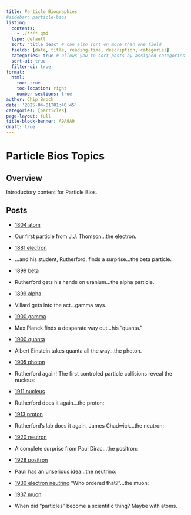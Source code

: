 ```yaml
---
title: Particle Biographies
#sidebar: particle-bios
listing: 
  contents: 
    - ./**/*.qmd
  type: default
  sort: "title desc" # can also sort on more than one field
  fields: [date, title, reading-time, description, categories]
  categories: true # allows you to sort posts by assigned categories 
  sort-ui: true
  filter-ui: true
format:
  html:
    toc: true
    toc-location: right
    number-sections: true
author: Chip Brock
date: '2025-04-01T01:40:45'
categories: [particles]
page-layout: full
title-block-banner: A9A9A9
draft: true
---
```


# Particle Bios Topics

## Overview

Introductory content for Particle Bios.

## Posts

- [1804 atom](20250414_1804-atom/1804-atom.qmd)
- Our first particle from J.J. Thomson...the electron.
- [1881 electron](20250412_1881-electron/1881-electron.qmd) 
- ...and his student, Rutherford, finds a surprise...the beta particle.
- [1899 beta](20250412_1899-beta/1899-beta.qmd) 
- Rutherford gets his hands on uranium...the alpha particle. 
- [1899 alpha](20250412_1899-alpha/1899-alpha.qmd)
- Villard gets into the act...gamma rays.
- [1900 gamma](20250412_1900-gamma/1900-gamma.qmd) 
- Max Planck finds a desparate way out...his "quanta."
- [1900 quanta](20250412_1900-quanta/1900-quanta.qmd) 
- Albert Einstein takes quanta all the way...the photon.
- [1905 photon](20250412_1905-photon/1905-photon.qmd)
- Rutherford again! The first controled particle collisions reveal the nucleus: 
- [1911 nucleus](20250412_1911-nucleus/1911-nucleus.qmd)
- Rutherford does it again...the proton:  
- [1913 proton](20250412_1913-proton/1913-proton.qmd)
- Rutherford's lab does it again, James Chadwick...the neutron:  
- [1920 neutron](20250412_1920-neutron/1920-neutron.qmd)
- A complete surprise from Paul Dirac...the positron:  
- [1928 positron](20250413_1928-positron/1928-positron.qmd)
- Pauli has an unserious  idea...the neutrino: 
- [1930 electron neutrino](20250413_1930-electron_neutrino/1930-electron_neutrino.qmd)
	"Who ordered that?"...the muon: 
- [1937 muon](20250413_1937-muon/1937-muon.qmd)

- When did "particles" become a scientific thing? Maybe with atoms.
